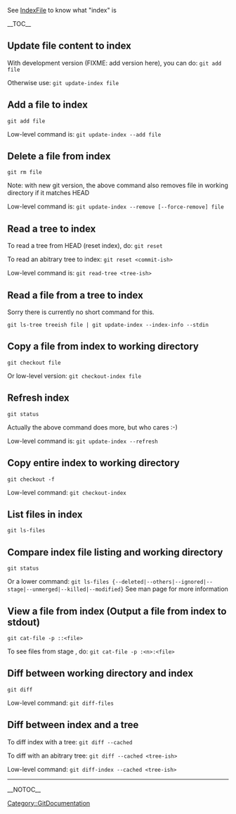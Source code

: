 See [[IndexFile]] to know what "index" is

__TOC__

== Update file content to index ==

With development version (FIXME: add version here), you can do:
<code><nowiki>git add file</nowiki></code>

Otherwise use:
<code><nowiki>git update-index file</nowiki></code>

== Add a file to index ==
<code><nowiki>git add file</nowiki></code>

Low-level command is:
<code><nowiki>git update-index --add file</nowiki></code>

== Delete a file from index ==
<code><nowiki>git rm file</nowiki></code>

Note: with new git version, the above command also removes file in working directory if it matches HEAD

Low-level command is:
<code><nowiki>git update-index --remove [--force-remove] file</nowiki></code>

== Read a tree to index ==
To read a tree from HEAD (reset index), do:
<code><nowiki>git reset</nowiki></code>

To read an abitrary tree to index:
<code><nowiki>git reset <commit-ish></nowiki></code>

Low-level command is:
<code><nowiki>git read-tree <tree-ish></nowiki></code>

== Read a file from a tree to index ==
Sorry there is currently no short command for this.

<code><nowiki>git ls-tree treeish file | git update-index --index-info --stdin</nowiki></code>

== Copy a file from index to working directory ==
<code><nowiki>git checkout file</nowiki></code>

Or low-level version:
<code><nowiki>git checkout-index file</nowiki></code>

== Refresh index ==
<code><nowiki>git status</nowiki></code>

Actually the above command does more, but who cares :-)

Low-level command is:
<code><nowiki>git update-index --refresh</nowiki></code>

== Copy entire index to working directory ==
<code><nowiki>git checkout -f</nowiki></code>

Low-level command:
<code><nowiki>git checkout-index</nowiki></code>

== List files in index ==
<code><nowiki>git ls-files</nowiki></code>

== Compare index file listing and working directory ==
<code><nowiki>git status</nowiki></code>

Or a lower command:
<code><nowiki>git ls-files {--deleted|--others|--ignored|--stage|--unmerged|--killed|--modified} </nowiki></code>
See man page for more information

== View a file from index (Output a file from index to stdout) ==
<code><nowiki>git cat-file -p ::<file></nowiki></code>

To see files from stage <n>, do:
<code><nowiki>git cat-file -p :<n>:<file></nowiki></code>

== Diff between working directory and index ==
<code><nowiki>git diff</nowiki></code>

Low-level command:
<code><nowiki>git diff-files</nowiki></code>

== Diff between index and a tree ==
To diff index with a tree:
<code><nowiki>git diff --cached</nowiki></code>

To diff with an abitrary tree:
<code><nowiki>git diff --cached <tree-ish></nowiki></code>

Low-level command:
<code><nowiki>git diff-index --cached <tree-ish></nowiki></code>

----
[[Category::GitDocumentation]]

__NOTOC__